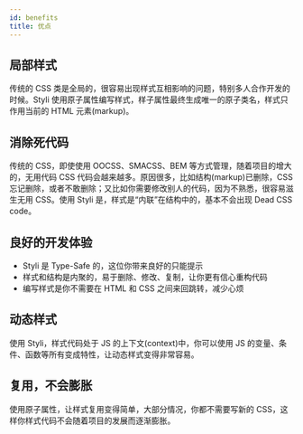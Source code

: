 ```yaml
---
id: benefits
title: 优点
---
```


## 局部样式

传统的 CSS 类是全局的，很容易出现样式互相影响的问题，特别多人合作开发的时候。Styli 使用原子属性编写样式，样子属性最终生成唯一的原子类名，样式只作用当前的 HTML 元素(markup)。

## 消除死代码

传统的 CSS，即使使用 OOCSS、SMACSS、BEM 等方式管理，随着项目的增大的，无用代码 CSS 代码会越来越多。原因很多，比如结构(markup)已删除，CSS 忘记删除，或者不敢删除；又比如你需要修改别人的代码，因为不熟悉，很容易滋生无用 CSS。使用 Styli 是，样式是“内联”在结构中的，基本不会出现 Dead CSS code。

## 良好的开发体验

- Styli 是 Type-Safe 的，这位你带来良好的只能提示
- 样式和结构是内聚的，易于删除、修改、复制，让你更有信心重构代码
- 编写样式是你不需要在 HTML 和 CSS 之间来回跳转，减少心烦

## 动态样式

使用 Styli，样式代码处于 JS 的上下文(context)中，你可以使用 JS 的变量、条件、函数等所有变成特性，让动态样式变得非常容易。

## 复用，不会膨胀

使用原子属性，让样式复用变得简单，大部分情况，你都不需要写新的 CSS，这样你样式代码不会随着项目的发展而逐渐膨胀。
